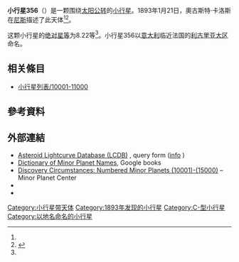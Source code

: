 {{Infobox planet
 | minorplanet     = yes
 | name            = 356 Liguria
 | background      = #D6D6D6
 | image = 
 | image_size      = 
 | caption         =
 | discovery_ref   =  <ref name="MPC-object" />
 | discoverer      = [[奧古斯特·卡洛斯|奧古斯特·卡洛斯]]
 | discovery_site  = [[尼斯|尼斯]]
 | discovered      = 1893年1月21日
 | mpc_name        = 356 Liguria
 | alt_names       = 356 Liguria
 | pronounced      = 
 | named_after     = <ref name="MPC-object" />
 | mp_category     = [[主帶小行星|主帶小行星]] <ref name="MPC-object" /><ref name="jpldata" />
 | orbit_ref       = <ref name="a">[http://ssd.jpl.nasa.gov/sbdb.cgi?sstr=356 356] {{Wayback|url=http://ssd.jpl.nasa.gov/sbdb.cgi?sstr=356 |date=20201123174435 }}，小行星數據庫瀏覽器（JPL Small-Body Database Browser）－[[美国国家航空航天局|美国国家航空航天局]]喷气推进实验室</ref>
 | epoch           = 2018-03-23.0（[[儒略日|JD]] 2458200.5）
 | uncertainty     = 0
 | observation_arc = 
 | aphelion = {{convert|3.419|AU|km|3|abbr=on|lk=out}}
 | perihelion      = {{convert|2.1015613|AU|km|3|abbr=on}}
 | semimajor       = 2.7600641
 | eccentricity    = 0.2385824
 | period          = 4.59[[儒略年|yr]]
 | mean_anomaly    = 157.46637[[度|°]]
 | mean_motion     = {{Deg2DMS|0.21494390|sup=ms}} / day
 | inclination     = 8.20400
 | asc_node        = 354.67930°
 | arg_peri        = 79.00332
 | mean_diameter   = 
 | rotation        = 
 | albedo          =
 | spectral_type   =
 | abs_magnitude   = 8.22<ref name="jpldata" />
}}
'''小行星356'''（{{lang-en|356 Liguria}}）是一颗围绕[[太阳|太阳]][[公转|公转]]的[[小行星|小行星]]。1893年1月21日，奧古斯特·卡洛斯在[[尼斯|尼斯]]描述了此天体<ref name="a" /><ref>{{cite news|title=小行星列表|url=http://cfa-www.harvard.edu/iau/lists/NumberedMPs.txt|accessdate=2018-10-19|newspaper=哈佛大学|archive-date=2008-05-17|archive-url=https://web.archive.org/web/20080517010638/http://cfa-www.harvard.edu/iau/lists/NumberedMPs.txt|dead-url=no}}</ref>。

这颗小行星的[[绝对星等|绝对星等]]为8.22等<ref name="a" />。小行星356以[[意大利|意大利]]临近法国的[[利古里亚|利古里亚大区]]命名。

== 相关條目 ==
*[[小行星列表/10001-11000|小行星列表/10001-11000]]

== 參考資料 ==
{{reflist|refs=

<ref name="jpldata">{{cite web
 |type         = 2018-01-26 last obs.
 |title        = JPL Small-Body Database Browser:356 Liguria-356 Liguria
 |url          = https://ssd.jpl.nasa.gov/sbdb.cgi?sstr=356
 |publisher    = [[Jet_Propulsion_Laboratory|Jet Propulsion Laboratory]]
 |accessdate   = 28 March 2018
 |archive-date = 2020-11-23
 |archive-url  = https://web.archive.org/web/20201123174435/https://ssd.jpl.nasa.gov/sbdb.cgi?sstr=356
 |dead-url     = no
}}</ref>

<ref name="MPC-object">{{cite web
  |title      = 356 Liguria
  |work      = Minor Planet Center
  |url      = https://www.minorplanetcenter.net/db_search/show_object?object_id=356
  |accessdate      = 28 March 2018
  |archive-date      = 2016-03-04
  |archive-url      = https://web.archive.org/web/20160304104640/http://minorplanetcenter.net/db_search/show_object?object_id=356
  |dead-url      = no
  }}</ref>

}}

==  外部連結 ==
* [http://www.minorplanet.info/PHP/lcdbsummaryquery.php Asteroid Lightcurve Database (LCDB)] {{Wayback|url=http://www.minorplanet.info/PHP/lcdbsummaryquery.php |date=20171210173955 }}, query form ([http://www.minorplanet.info/lightcurvedatabase.html info] {{Wayback|url=http://www.minorplanet.info/lightcurvedatabase.html |date=20171216050541 }})
* [https://books.google.com/books?id=aeAg1X7afOoC&pg Dictionary of Minor Planet Names], Google books
* [http://www.minorplanetcenter.net/iau/lists/NumberedMPs010001.html Discovery Circumstances: Numbered Minor Planets (10001)-(15000)] {{Wayback|url=http://www.minorplanetcenter.net/iau/lists/NumberedMPs010001.html |date=20180612162317 }} – Minor Planet Center
* {{AstDys|356}}
* {{JPL small body}}

{{Minor Planet Number|[[小行星355|小行星355]]|[[小行星357|小行星357]]}}
{{小天体}}

[[Category:小行星带天体|Category:小行星带天体]]
[[Category:1893年发现的小行星|Category:1893年发现的小行星]]
[[Category:C-型小行星|Category:C-型小行星]]
[[Category:以地名命名的小行星|Category:以地名命名的小行星]]